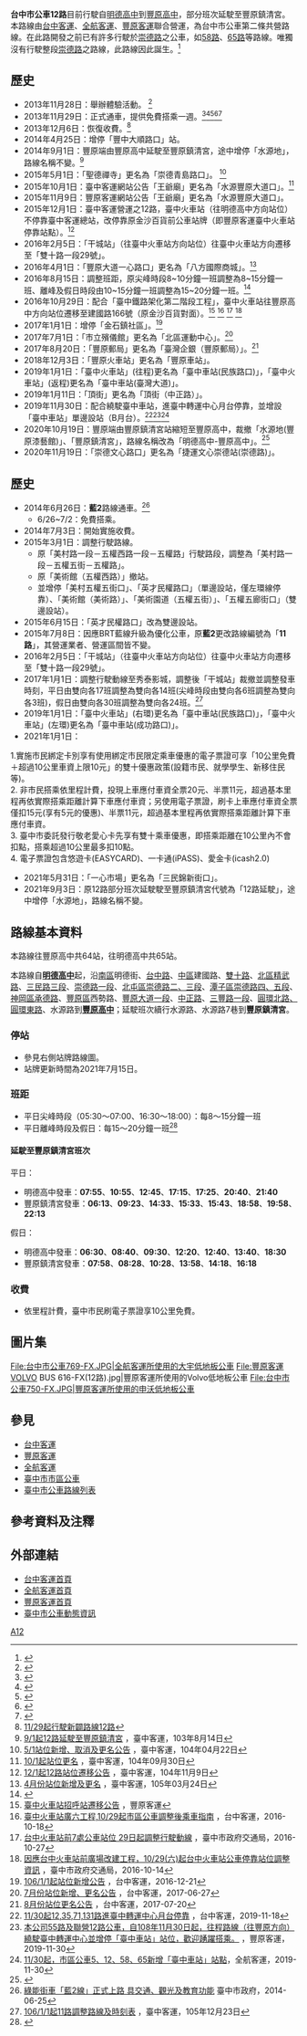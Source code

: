 {{Infobox Bus Route
| image= [[File:豐原客運_709-FQ_20100202.jpg|300px]][[File:全航客運_979-U8.JPG|300px]][[File:台中市公車117-U8.JPG|300px]]
| number= 台中市公車12路
| operator = [[台中客運|台中客運]]<br>[[豐原客運|豐原客運]]<br>[[全航客運|全航客運]]
| manager= [[臺中市政府交通局|臺中市政府交通局]]公共運輸處
| garage=
| length= 21.7公里
| time= 約1時10分
| start= [[臺中市私立明德高級中學|明德高中]]
| via= [[國立中興大學附屬臺中高級農業學校|興大附農]]<br>[[File:ROC_Taiwan_Railways_Administration_Logo.svg|20px]][[臺中車站|臺中車站]]<br>[[干城站|干城站]]<br>[[臺中公園|臺中公園]]<br>[[國立臺中科技大學|國立臺中科技大學]]<br>[[中友百貨|中友百貨]]<br>[[台中市私立新民高級中學|新民高中]]<br>[[文心崇德站|捷運文心崇德站]]<br>北屯區行政大樓<br>[[臺中洲際棒球場|臺中洲際棒球場]]<br>八方夜市<br>[[豐原慈濟宮|媽祖廟]]<br>[[File:ROC_Taiwan_Railways_Administration_Logo.svg|20px]][[豐原車站_(台灣)|豐原車站]]<br>愛買豐原店
| end=[[豐原高中|豐原高中]]<br>(部分班次延至豐原鎮清宮)
| level= 05:30 - 22:15
| frequency= 平日尖峰：8~10分一班<br>其他時段：15~20分一班
| Other_route=[[台中市公車58路|台中市公車58路]]<br>[[台中市公車65路|台中市公車65路]]<br>[[台中市公車71路|台中市公車71路]]<br>[[台中市公車701路|台中市公車701路]]
| vehicle= 
| Fare= 依里程計費
| compete= [[台中市公車55路|台中市公車55路]]<br>[[台中市公車901路|台中市公車901路]]
| bgcolor=black
| fontcolor=white
}}
'''台中市公車12路'''目前行駛自[[臺中市私立明德高級中學|明德高中]]到[[豐原高中|豐原高中]]，部分班次延駛至豐原鎮清宮。本路線由[[台中客運|台中客運]]、[[全航客運|全航客運]]、[[豐原客運|豐原客運]]聯合營運，為台中市公車第二條共營路線。在此路開發之前已有許多行駛於[[崇德路_(台中市)|崇德路]]之公車，如[[台中市公車58路|58路]]、[[台中市公車65路|65路]]等路線。唯獨沒有行駛整段[[崇德路|崇德路]]之路線，此路線因此誕生。<ref>{{Cite web |url=http://www.libertytimes.com.tw/2013/new/oct/25/today-center22.htm |title=（中市）崇德幹線公車 11月底前上路 |accessdate=2013-11-19 |archive-date=2013-10-29 |archive-url=https://web.archive.org/web/20131029082052/http://www.libertytimes.com.tw/2013/new/oct/25/today-center22.htm |dead-url=no }}</ref>

==歷史==
*2013年11月28日：舉辦體驗活動。 <ref>{{Cite web |url=http://www.traffic.taichung.gov.tw/news/index-1.asp?Parser=9,4,20,,,,2291 |title=12路崇德幹線11月29日正式上路 11月28日潭子搶鮮體驗 |access-date=2013-11-28 |archive-date=2020-05-04 |archive-url=https://web.archive.org/web/20200504121647/https://www.traffic.taichung.gov.tw/news/index-1.asp?Parser=9%2C4%2C20%2C%2C%2C%2C2291 |dead-url=no }}</ref>
*2013年11月29日：正式通車，提供免費搭乘一週。<ref>{{Cite web |url=http://www.tssdnews.com.tw/?FID=14&CID=212075 |title=11月29日台灣新生報 |access-date=2013-11-29 |archive-date=2021-08-28 |archive-url=https://web.archive.org/web/20210828103714/http://www.tssdnews.com.tw/?FID=14&CID=212075 }}</ref><ref>{{Cite web |url=http://www.chinatimes.com/realtimenews/20131128003477-260406 |title=11月28日中時電子報 |accessdate=2013-11-29 |archive-date=2013-12-03 |archive-url=https://web.archive.org/web/20131203022256/http://www.chinatimes.com/realtimenews/20131128003477-260406 |dead-url=no }}</ref><ref>{{Cite web |url=http://n.yam.com/greatnews/life/20131128/20131128926022.html |title=11月28日yam天空新聞 |access-date=2013-11-29 |archive-date=2013-12-03 |archive-url=https://web.archive.org/web/20131203020427/http://n.yam.com/greatnews/life/20131128/20131128926022.html |dead-url=no }}</ref><ref>{{Cite web |url=http://news.msn.com.tw/news3451541.aspx |title=11月29日msn新聞 |access-date=2013-11-29 |archive-url=https://web.archive.org/web/20131203133044/http://news.msn.com.tw/news3451541.aspx |archive-date=2013-12-03 |dead-url=yes }}</ref><ref>{{Cite web |url=http://udn.com/NEWS/DOMESTIC/DOM4/8327371.shtml |title=11月29日聯合新聞網 |access-date=2013-11-29 |archive-date=2013-12-03 |archive-url=https://web.archive.org/web/20131203132155/http://udn.com/NEWS/DOMESTIC/DOM4/8327371.shtml |dead-url=no }}</ref>
*2013年12月6日：恢復收費。<ref>[http://citybus.taichung.gov.tw/NewContent.aspx?No=242 11/29起行駛新闢路線12路]{{dead link|date=2017年12月 |bot=InternetArchiveBot |fix-attempted=yes }}</ref>
*2014年4月25日：增停「豐中大順路口」站。 
*2014年9月1日：豐原端由豐原高中延駛至豐原鎮清宮，途中增停「水源地」，路線名稱不變。<ref>[http://www.tcbus.com.tw/newsfile/shownews.php?newsno=213 9/1起12路延駛至豐原鎮清宮] {{Wayback|url=http://www.tcbus.com.tw/newsfile/shownews.php?newsno=213 |date=20200504121659 }}，臺中客運，103年8月14日</ref>
*2015年5月1日：「聖德禪寺」更名為「崇德青島路口」。 <ref>[http://www.tcbus.com.tw/newsfile/shownews.php?newsno=291 5/1站位新增、取消及更名公告] {{Wayback|url=http://www.tcbus.com.tw/newsfile/shownews.php?newsno=291 |date=20200504121721 }}，臺中客運，104年04月22日</ref>
*2015年10月1日：臺中客運網站公告「王爺廟」更名為「水源豐原大道口」。<ref>[http://www.tcbus.com.tw/newsfile/shownews.php?newsno=338 10/1起站位更名] {{Wayback|url=http://www.tcbus.com.tw/newsfile/shownews.php?newsno=338 |date=20200504121805 }}，臺中客運，104年09月30日</ref>
*2015年11月9日：豐原客運網站公告「王爺廟」更名為「水源豐原大道口」。
*2015年12月1日：臺中客運營運之12路，臺中火車站（往明德高中方向站位）不停靠臺中客運總站，改停靠原金沙百貨前公車站牌（即豐原客運臺中火車站停靠站點）。<ref>[http://www.tcbus.com.tw/newsfile/shownews.php?newsno=350 12/1起12路站位遷移公告] {{Wayback|url=http://www.tcbus.com.tw/newsfile/shownews.php?newsno=350 |date=20200504121650 }}，臺中客運，104年11月9日</ref>
*2016年2月5日：「干城站」（往臺中火車站方向站位）往臺中火車站方向遷移至「雙十路一段29號」。
*2016年4月1日：「豐原大道一心路口」更名為「八方國際商城」。<ref>[http://www.tcbus.com.tw/newsfile/shownews.php?newsno=404 4月份站位新增及更名] {{Wayback|url=http://www.tcbus.com.tw/newsfile/shownews.php?newsno=404 |date=20200729073046 }}，臺中客運，105年03月24日</ref>
*2016年8月15日：調整班距，原尖峰時段8~10分鐘一班調整為8~15分鐘一班、離峰及假日時段由10~15分鐘一班調整為15~20分鐘一班。<ref>{{Cite web |url=http://www.tcbus.com.tw/newsfile/shownews.php?newsno=437 |title=12路8/15起調整發車班距 |access-date=2016-08-26 |archive-date=2020-05-04 |archive-url=https://web.archive.org/web/20200504121805/http://www.tcbus.com.tw/newsfile/shownews.php?newsno=437 |dead-url=no }}</ref>
*2016年10月29日：配合「臺中鐵路架化第二階段工程」，臺中火車站往豐原高中方向站位遷移至建國路166號（原金沙百貨對面）。<ref>[http://www.fybus.com.tw/station.jpg 臺中火車站招呼站遷移公告] {{Wayback|url=http://www.fybus.com.tw/station.jpg |date=20200504121803 }}，豐原客運</ref> <ref>[http://www.tcbus.com.tw/newsfile/shownews.php?newsno=460 臺中火車站廣六工程,10/29起市區公車調整後乘車指南] {{Wayback|url=http://www.tcbus.com.tw/newsfile/shownews.php?newsno=460 |date=20200504121728 }}，台中客運，2016-10-18</ref> <ref>[http://www.traffic.taichung.gov.tw/news/index-1.asp?Parser=9,4,20,,,,5931 台中火車站前7處公車站位 29日起調整行駛動線] {{Wayback|url=http://www.traffic.taichung.gov.tw/news/index-1.asp?Parser=9,4,20,,,,5931 |date=20200622135018 }}，臺中市政府交通局，2016-10-27</ref> <ref>[http://www.traffic.taichung.gov.tw/news/index-1.asp?Parser=9,4,20,,,,5891 因應台中火車站前廣場改建工程，10/29(六)起台中火車站公車停靠站位調整資訊] {{Wayback|url=http://www.traffic.taichung.gov.tw/news/index-1.asp?Parser=9,4,20,,,,5891 |date=20200927145159 }}，臺中市政府交通局，2016-10-14</ref>
*2017年1月1日：增停「金石鎮社區」。<ref>[http://www.tcbus.com.tw/newsfile/shownews.php?newsno=477 106/1/1起站位新增公告] {{Wayback|url=http://www.tcbus.com.tw/newsfile/shownews.php?newsno=477 |date=20200504121759 }}，台中客運，2016-12-21</ref>
*2017年7月1日：「市立殯儀館」更名為「北區運動中心」。<ref>[http://www.tcbus.com.tw/newsfile/shownews.php?newsno=541 7月份站位新增、更名公告] {{Wayback|url=http://www.tcbus.com.tw/newsfile/shownews.php?newsno=541 |date=20200504121746 }}，台中客運，2017-06-27</ref>
*2017年8月20日：「豐原郵局」更名為「臺灣企銀（豐原郵局）」。<ref>[http://www.tcbus.com.tw/newsfile/shownews.php?newsno=546 8月份站位更名公告] {{Wayback|url=http://www.tcbus.com.tw/newsfile/shownews.php?newsno=546 |date=20200504121734 }}，台中客運，2017-07-20</ref>
*2018年12月3日：「豐原火車站」更名為「豐原車站」。
*2019年1月1日：「臺中火車站」(往程)更名為「臺中車站(民族路口)」，「臺中火車站」(返程)更名為「臺中車站(臺灣大道)」。
*2019年1月11日：「頂街」更名為「頂街（中正路）」。
*2019年11月30日：配合繞駛臺中車站，進臺中轉運中心月台停靠，並增設「臺中車站」單邊設站（B月台）。<ref>[http://www.tcbus.com.tw/newsfile/shownews.php?newsno=764 11/30起12,35,71,131路進臺中轉運中心月台停靠] {{Wayback|url=http://www.tcbus.com.tw/newsfile/shownews.php?newsno=764 |date=20200504121757 }}，台中客運，2019-11-18</ref><ref>[http://www.fybus.com.tw/news/55.htm 本公司55路及聯營12路公車，自108年11月30日起，往程路線（往豐原方向）繞駛臺中轉運中心並增停「臺中車站」站位，歡迎踴躍搭乘。] {{Wayback|url=http://www.fybus.com.tw/news/55.htm |date=20200504121821 }}，豐原客運，2019-11-30</ref><ref>[https://drive.google.com/open?id=1K8UWy4bu2aEiccJ_Q4LfSAiw_eXqaAem 11/30起，市區公車5、12、58、65新增「臺中車站」站點]，全航客運，2019-11-30</ref>
*2020年10月19日：豐原端由豐原鎮清宮站縮短至豐原高中，裁撤「水源地(豐原漆藝館)」、「豐原鎮清宮」，路線名稱改為「明德高中-豐原高中」。<ref>{{Cite web |url=https://drive.google.com/file/d/1xJajXid9mABFTVM1WxlkiHxIMzEjyKsU/view?usp=sharing |title=存档副本 |access-date=2020-10-29 |archive-date=2020-11-01 |archive-url=https://web.archive.org/web/20201101103717/https://drive.google.com/file/d/1xJajXid9mABFTVM1WxlkiHxIMzEjyKsU/view?usp=sharing |dead-url=no }}</ref>
*2020年11月19日：「崇德文心路口」更名為「捷運文心崇德站(崇德路)」。

==歷史==
*2014年6月26日：'''藍2'''路線通車。<ref>[http://www.taichung.gov.tw/ct.asp?xItem=1143948&ctNode=712&mp=100010 綠能街車「藍2線」正式上路 具交通、觀光及教育功能] {{Wayback|url=http://www.taichung.gov.tw/ct.asp?xItem=1143948&ctNode=712&mp=100010 |date=20150924113048 }} 臺中市政府，2014-06-25</ref>
**6/26~7/2：免費搭乘。
*2014年7月3日：開始實施收費。
*2015年3月1日：調整行駛路線。
**原「美村路一段－五權西路一段－五權路」行駛路段，調整為「美村路一段－五權五街－五權路」。
**原「美術館（五權西路）」撤站。
**並增停「美村五權五街口」、「英才民權路口」（單邊設站，僅左環線停靠）、「美術館（美術路）」、「美術園道（五權五街）」、「五權五廊街口」（雙邊設站）。
*2015年6月15日：「英才民權路口」改為雙邊設站。
*2015年7月8日：因應BRT藍線升級為優化公車，原'''藍2'''更改路線編號為「'''11路'''」，其營運業者、營運區間皆不變。
*2016年2月5日：「干城站」（往臺中火車站方向站位）往臺中火車站方向遷移至「雙十路一段29號」。
*2017年1月1日：調整行駛動線至秀泰影城，調整後「干城站」裁撤並調整發車時刻，平日由雙向各17班調整為雙向各14班(尖峰時段由雙向各6班調整為雙向各3班)，假日由雙向各30班調整為雙向各24班。<ref>[http://www.tcbus.com.tw/newsfile/shownews.php?newsno=479 106/1/1起11路調整路線及時刻表] {{Wayback|url=http://www.tcbus.com.tw/newsfile/shownews.php?newsno=479 |date=20200504121453 }}，臺中客運，105年12月23日</ref>
*2019年1月1日：「臺中火車站」(右環)更名為「臺中車站(民族路口)」，「臺中火車站」(左環)更名為「臺中車站(成功路口)」。
* 2021年1月1日：
1.實施市民綁定卡別享有使用綁定市民限定乘車優惠的電子票證可享「10公里免費＋超過10公里車資上限10元」的雙十優惠政策(設籍市民、就學學生、新移住民等)。<br>
2. 非市民搭乘依里程計費，投現上車應付車資全票20元、半票11元，超過基本里程再依實際搭乘距離計算下車應付車資；另使用電子票證，刷卡上車應付車資全票僅扣15元(享有5元的優惠)、半票11元，超過基本里程再依實際搭乘距離計算下車應付車資。<br>
3. 臺中市委託發行敬老愛心卡先享有雙十乘車優惠，即搭乘距離在10公里內不會扣點，搭乘超過10公里最多扣10點。<br>
4. 電子票證包含悠遊卡(EASYCARD)、一卡通(iPASS)、愛金卡(icash2.0)
*2021年5月31日：「一心市場」更名為「三民錦新街口」。
*2021年9月3日：原12路部分班次延駛駛至豐原鎮清宮代號為「12路延駛」，途中增停「水源地」，路線名稱不變。

==路線基本資料==

本路線往豐原高中共64站，往明德高中共65站。

本路線自'''[[臺中市私立明德高級中學|明德高中]]'''起，沿[[南區_(臺中市)|南區]]明德街、[[台中路|台中路]]、[[中區_(臺中市)|中區]]建國路、[[雙十路|雙十路]]、[[北區_(臺中市)|北區]][[精武路|精武路]]、[[三民路_(台中市區)|三民路三段]]、[[崇德路_(台中市)|崇德路一段]]、[[北屯區|北屯區]][[崇德路_(台中市)|崇德路二、三段]]、[[潭子區|潭子區]][[崇德路_(台中市)|崇德路四、五段]]、[[神岡區|神岡區]][[崇德路_(台中市)|承德路]]、[[豐原區|豐原區]]西勢路、[[豐原大道|豐原大道一段]]、[[中正路_(豐原區)|中正路]]、[[三豐路_(台中市)|三豐路一段]]、[[圓環路_(豐原區)|圓環北路、圓環東路]]、水源路到'''[[豐原高中|豐原高中]]'''；延駛班次續行水源路、水源路7巷到'''豐原鎮清宮'''。

===停站===
*參見右側站牌路線圖。
*站牌更新時間為2021年7月15日。
{{BS-map
|title=台中市公車12路站牌
|legend=0
|lua=1
|map=
KBHFa~~'''[[臺中市私立明德高級中學|明德高中（明德街）]]（起點）'''
BS2+l\BS2+r
STR\BHF(L)g~~明德高中（臺中路）
BS2l\BS2r
HST~~南門仔
HST~~[[國立中興大學附屬臺中高級農業學校|興大附農（臺中路）]]
HST~~臺中國小
HST~~第三市場
BS2+l\BS2+r
[[File:ROC_Taiwan_Railways_Administration_Logo.svg|20px]][[臺中車站|臺中車站(民族路口)]]! !BHF(R)f\BHF(L)g~~[[File:ROC_Taiwan_Railways_Administration_Logo.svg|20px]] [[臺中車站|臺中車站（臺灣大道）]]
[[File:ROC_Taiwan_Railways_Administration_Logo.svg|20px]] [[臺中車站|臺中車站(B月台)]]! !BHF(R)f\STR
BS2l\BS2r
HST~~[[干城站|干城站]]
HST~~[[臺中公園|臺中公園（雙十路）]]
HST~~[[台中中興堂|中興堂]]
HST~~[[國立臺中科技大學|國立臺中科技大學]]
HST~~[[中友百貨|中友百貨]]
BS2+l\BS2+r
STR\BHF(L)g~~三民錦新街口
BS2l\BS2r
HST~~北區運動中心
HST~~[[台中市私立新民高級中學|新民高中（崇德路）]]
HST~~崇德德化街口
HST~~崇德橋
HST~~崇德青島路口
HST~~崇德北平路口
HST~~[[文心崇德站|捷運文心崇德站(崇德路)]]
HST~~崇德瀋陽路口
HST~~[[臺中市立崇德國民中學|崇德國中]]（[[臺中民俗公園|民俗公園]]）
HST~~崇德一路口
HST~~崇德五路口
HST~~崇德六路口
HST~~北屯區行政大樓
HST~~崇德山西路口
HST~~崇德九路口
HST~~崇德十路口
HST~~崇德豐樂路口
HST~~錦村市場
HST~~[[臺中洲際棒球場|臺中洲際棒球場]]
HST~~崇德環中路口
HST~~中油鴻陞加油站
HST~~崇德大豐一路口
HST~~崇德雅潭路口
HST~~天畝社區
HST~~歐洲村社區
HST~~崇德潭富路口
HST~~崇德祿社區
HST~~金石鎮社區
HST~~[[潭雅神綠園道|潭雅神綠園道（承德路）]]
HST~~承德三社東路口
HST~~東龍家電
HST~~合作國小（豐原大道）
HST~~豐原大道社皮路口
HST~~八方國際商城
HST~~忠勤新村
HST~~三光新村
HST~~中正圓環西路口
HST~~慈龍寺
HST~~臺灣企銀（豐原郵局）
HST~~[[豐原慈濟宮|媽祖廟]]
HST~~頂街（中正路）
HST~~[[File:ROC_Taiwan_Railways_Administration_Logo.svg|20px]][[豐原車站_(台灣)|豐原車站]]
HST~~三豐大順街口
HST~~北環福德祠
HST~~圓環北大順街口
HST~~圓環北角潭路口
HST~~圓環東水源路口
HST~~水源圓環東路口
HST~~水源豐東路口
HST~~豐村國小
HST~~水源豐原大道口
KBHFe~~[[臺中市立豐原高級中等學校|豐原高中]]
}}

{{BS-map
|title=台中市公車12路延駛站牌
|legend=0
|lua=1
|map=
KBHFa~~'''[[臺中市私立明德高級中學|明德高中（明德街）]]（起點）'''
BS2+l\BS2+r
STR\BHF(L)g~~明德高中（臺中路）
BS2l\BS2r
HST~~南門仔
HST~~[[國立中興大學附屬臺中高級農業學校|興大附農（臺中路）]]
HST~~臺中國小
HST~~第三市場
BS2+l\BS2+r
[[File:ROC_Taiwan_Railways_Administration_Logo.svg|20px]][[臺中車站|臺中車站(民族路口)]]! !BHF(R)f\BHF(L)g~~[[File:ROC_Taiwan_Railways_Administration_Logo.svg|20px]] [[臺中車站|臺中車站（臺灣大道）]]
[[File:ROC_Taiwan_Railways_Administration_Logo.svg|20px]] [[臺中車站|臺中車站(B月台)]]! !BHF(R)f\STR
BS2l\BS2r
HST~~[[干城站|干城站]]
HST~~[[臺中公園|臺中公園（雙十路）]]
HST~~[[台中中興堂|中興堂]]
HST~~[[國立臺中科技大學|國立臺中科技大學]]
HST~~[[中友百貨|中友百貨]]
BS2+l\BS2+r
STR\BHF(L)g~~三民錦新街口
BS2l\BS2r
HST~~北區運動中心
HST~~[[台中市私立新民高級中學|新民高中（崇德路）]]
HST~~崇德德化街口
HST~~崇德橋
HST~~崇德青島路口
HST~~崇德北平路口
HST~~[[文心崇德站|捷運文心崇德站(崇德路)]]
HST~~崇德瀋陽路口
HST~~[[臺中市立崇德國民中學|崇德國中]]（[[臺中民俗公園|民俗公園]]）
HST~~崇德一路口
HST~~崇德五路口
HST~~崇德六路口
HST~~北屯區行政大樓
HST~~崇德山西路口
HST~~崇德九路口
HST~~崇德十路口
HST~~崇德豐樂路口
HST~~錦村市場
HST~~[[臺中洲際棒球場|臺中洲際棒球場]]
HST~~崇德環中路口
HST~~中油鴻陞加油站
HST~~崇德大豐一路口
HST~~崇德雅潭路口
HST~~天畝社區
HST~~歐洲村社區
HST~~崇德潭富路口
HST~~崇德祿社區
HST~~金石鎮社區
HST~~[[潭雅神綠園道|潭雅神綠園道（承德路）]]
HST~~承德三社東路口
HST~~東龍家電
HST~~合作國小（豐原大道）
HST~~豐原大道社皮路口
HST~~八方國際商城
HST~~忠勤新村
HST~~三光新村
HST~~中正圓環西路口
HST~~慈龍寺
HST~~臺灣企銀（豐原郵局）
HST~~[[豐原慈濟宮|媽祖廟]]
HST~~頂街（中正路）
HST~~[[File:ROC_Taiwan_Railways_Administration_Logo.svg|20px]][[豐原車站_(台灣)|豐原車站]]
HST~~三豐大順街口
HST~~北環福德祠
HST~~圓環北大順街口
HST~~圓環北角潭路口
HST~~圓環東水源路口
HST~~水源圓環東路口
HST~~水源豐東路口
HST~~豐村國小
HST~~水源豐原大道口
HST~~[[臺中市立豐原高級中等學校|豐原高中]]
HST~~水源地（豐原漆藝館）
KBHFe~~豐原鎮清宮（延駛班次終點）
}}

===班距=== 
*平日尖峰時段（05:30～07:00、16:30～18:00）：每8～15分鐘一班
*平日離峰時段及假日：每15～20分鐘一班<ref>{{Cite web |url=http://www.fybus.com.tw/data/city/12.htm |title=12 明德高中-豐原高中 時刻表 |access-date=2014-06-29 |archive-date=2020-11-01 |archive-url=https://web.archive.org/web/20201101211324/http://www.fybus.com.tw/data/city/12.htm |dead-url=no }}</ref>

====延駛至豐原鎮清宮班次====
;平日：
*明德高中發車：'''07:55'''、'''10:55'''、'''12:45'''、'''17:15'''、'''17:25'''、'''20:40'''、'''21:40'''
*豐原鎮清宮發車：'''06:13'''、'''09:23'''、'''14:33'''、'''15:33'''、'''15:43'''、'''18:58'''、'''19:58'''、'''22:13'''
;假日：
*明德高中發車：'''06:30'''、'''08:40'''、'''09:30'''、'''12:20'''、'''12:40'''、'''13:40'''、'''18:30'''
*豐原鎮清宮發車：'''07:58'''、'''08:28'''、'''10:28'''、'''13:58'''、'''14:18'''、'''16:18'''

===收費===
*依里程計費，臺中市民刷電子票證享10公里免費。

==圖片集==
<gallery>
File:台中市公車769-FX.JPG|全航客運所使用的大宇低地板公車
File:豐原客運VOLVO BUS 616-FX(12路).jpg|豐原客運所使用的Volvo低地板公車
File:台中市公車750-FX.JPG|豐原客運所使用的申沃低地板公車
</gallery>

==參見==
*[[台中客運|台中客運]]
*[[豐原客運|豐原客運]]
*[[全航客運|全航客運]]
*[[臺中市市區公車|臺中市市區公車]]
*[[臺中市公車路線列表|臺中市公車路線列表]]

==參考資料及注釋==
<div class="references-2column">
<references />
</div>

==外部連結==
*[http://www.tcbus.com.tw 台中客運首頁] {{Wayback|url=http://www.tcbus.com.tw/ |date=20141101234806 }} 
*[http://www.chbus.com.tw/ 全航客運首頁] {{Wayback|url=http://www.chbus.com.tw/ |date=20200405045742 }} 
*[http://www.fybus.com.tw/ 豐原客運首頁] {{Wayback|url=http://www.fybus.com.tw/ |date=20190704213901 }} 
*[http://citybus.taichung.gov.tw/ebus 臺中市公車動態資訊] {{Wayback|url=http://citybus.taichung.gov.tw/ebus |date=20210628133542 }} 

{{臺中市市區公車}}

[[Category:台中市公車路線|A12]]
